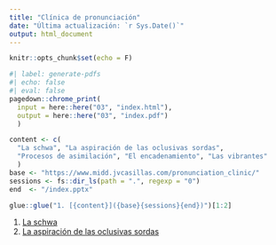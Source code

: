```yaml
---
title: "Clínica de pronunciación"
date: "Última actualización: `r Sys.Date()`"
output: html_document
---
```


```r
knitr::opts_chunk$set(echo = F)
```


```r
#| label: generate-pdfs
#| echo: false
#| eval: false
pagedown::chrome_print(
  input = here::here("03", "index.html"), 
  output = here::here("03", "index.pdf")
  )
```





```r
content <- c(
  "La schwa", "La aspiración de las oclusivas sordas", 
  "Procesos de asimilación", "El encadenamiento", "Las vibrantes"
  )
base <- "https://www.midd.jvcasillas.com/pronunciation_clinic/"
sessions <- fs::dir_ls(path = ".", regexp = "0")
end  <- "/index.pptx"

glue::glue("1. [{content}]({base}{sessions}{end})")[1:2]
```


1. [La schwa](https://www.midd.jvcasillas.com/pronunciation_clinic/01/index.html)
1. [La aspiración de las oclusivas sordas](https://www.midd.jvcasillas.com/pronunciation_clinic/02/index.html)
<!--
1. [/bdg/, /s/](https://www.midd.jvcasillas.com/pronunciation_clinic/03/index.html) ([pdf](https://www.midd.jvcasillas.com/pronunciation_clinic/03/index.pdf))
1. [El encadenamiento](https://www.midd.jvcasillas.com/pronunciation_clinic/04/index.pptx)
1. [Las vibrantes](https://www.midd.jvcasillas.com/pronunciation_clinic/05/index.pptx)

-->
